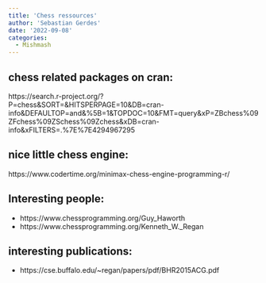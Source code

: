 ```yaml
---
title: 'Chess ressources'
author: 'Sebastian Gerdes'
date: '2022-09-08'
categories:
  - Mishmash
---
```


## chess related packages on cran:
https://search.r-project.org/?P=chess&SORT=&HITSPERPAGE=10&DB=cran-info&DEFAULTOP=and&%5B=1&TOPDOC=10&FMT=query&xP=ZBchess%09ZFchess%09ZSchess%09Zchess&xDB=cran-info&xFILTERS=.%7E%7E4294967295

## nice little chess engine:
https://www.codertime.org/minimax-chess-engine-programming-r/

## Interesting people:
-   https://www.chessprogramming.org/Guy_Haworth
-   https://www.chessprogramming.org/Kenneth_W.\_Regan

## interesting publications:
-   https://cse.buffalo.edu/\~regan/papers/pdf/BHR2015ACG.pdf
